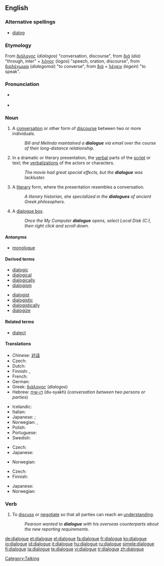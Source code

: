 ==English==

===Alternative spellings===
* {{italbrac-colon|US and computing}} [[dialog]]

===Etymology===
From {{AGr.}} [[διάλογος]] (''dialogos'') "conversation, discourse",  from [[διά]] (''dia'') "through, inter"  + [[λόγος]] (''logos'') "speech, oration, discourse", from [[διαλέγωμαι]] (''dialegomai'') "to converse", from [[διά]] + [[λέγειν]] (''legein'') "to speak".

===Pronunciation===
* {{a|UK}} {{IPA|/ˈdaɪælɒg/}} {{SAMPA|/"daI{lQg/}}
* {{audio|En-us-dialogue.ogg|audio (US)}}

===Noun===
{{en-noun}}

# A [[conversation]] or other form of [[discourse]] between two or more individuals.
#: ''Bill and Melinda maintained a '''dialogue''' via email over the course of their long-distance relationship.''
# In a dramatic or literary presentation, the [[verbal]] parts of the [[script]] or text; the [[verbalization]]s of the actors or characters.
#: ''The movie had great special effects, but the '''dialogue''' was lackluster.''
# A [[literary]] form, where the presentation resembles a conversation.
#: ''A literary historian, she specialized in the '''dialogues''' of ancient Greek philosophers.''
# {{computing}} A [[dialogue box]].
#: ''Once the My Computer '''dialogue''' opens, select Local Disk (C:), then right click and scroll down.''

====Antonyms====
* [[monologue]]

====Derived terms====
{{top2}}
* [[dialogic]]
* [[dialogical]]
* [[dialogically]]
* [[dialogism]]
{{mid2}}
* [[dialogist]]
* [[dialogistic]]
* [[dialogistically]]
* [[dialogize]]
{{bottom2}}

====Related terms====
* [[dialect]]

====Translations====
{{trans-top|conversation or other discourse between individuals}}
* Chinese: [[对话]]
* Czech: {{t-|cs|dialog|m}}
* Dutch: {{t+|nl|dialoog|m}}
* Finnish: {{t+|fi|dialogi}}, {{t+|fi|vuoropuhelu}}
* French: {{t+|fr|dialogue|m}}
* German: {{t-|de|Dialog|m}}
* Greek: [[διάλογος]] (''dialogos'')
* Hebrew: [[דו-שיח]] (du-syakh) {{m}} (''conversation between two persons or parties'')
{{trans-mid}}
* Icelandic: {{t+|is|samtal|n}}
* Italian: {{t+|it|dialogo|m}}
* Japanese: {{qualifier|conversation}} {{t|ja|対話|tr=taiwa|sc=Jpan}}; {{qualifier|discussion}} {{t-|ja|討論|tr=taiwa|sc=Jpan}}
* Norwegian: {{t-|no|dialog|m}}, {{t-|no|samtale|m}}
* Polish: {{t+|pl|dialog|m}}
* Portuguese: {{t+|pt|diálogo}}
* Swedish: {{t+|sv|dialog}}
{{trans-bottom}}

{{trans-top|verbal part of a literary or dramatic work}}
* Czech: {{t-|cs|dialog|m}}
* Japanese: {{t|ja|対話|tr=taiwa|sc=Jpan}}
{{trans-mid}}
* Norwegian: {{t-|no|dialog|m}}
{{trans-bottom}}

{{trans-top|literary form resembling a conversation}}
* Czech: {{t-|cs|dialog|m}}
* Finnish: {{t+|fi|dialogi}}
{{trans-mid}}
* Japanese: {{t|ja|対話形式|tr=taiwa-keishiki|sc=Jpan}}
* Norwegian: {{t-|no|dialog|m}}
{{trans-bottom}}

===Verb===
{{en-verb|dialogu|ing}}

# {{context|informal|business}} To [[discuss]] or [[negotiate]] so that all parties can reach an [[understand]]ing.
#: ''Pearson wanted to '''dialogue''' with his overseas counterparts about the new reporting requirements.''

[[Category:Talking]]

[[de:dialogue]]
[[et:dialogue]]
[[el:dialogue]]
[[fa:dialogue]]
[[fr:dialogue]]
[[ko:dialogue]]
[[io:dialogue]]
[[id:dialogue]]
[[it:dialogue]]
[[hu:dialogue]]
[[ru:dialogue]]
[[simple:dialogue]]
[[fi:dialogue]]
[[ta:dialogue]]
[[te:dialogue]]
[[vi:dialogue]]
[[tr:dialogue]]
[[zh:dialogue]]